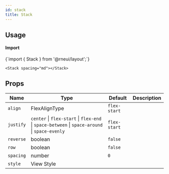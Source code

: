 ```yaml
---
id: stack
title: Stack
---
```



<IconsStyle />

## Usage

<div class="row inline-flex-center">
  <div class="col col--3">
    <h4>Import</h4>
  </div>
  <div class="col col--9">
    <CodeBlock>{`import { Stack } from '@rneui/layout';`}</CodeBlock>
  </div>
</div>

```tsx live
<Stack spacing="md"></Stack>
```

## Props

<div class='table-responsive'>

| Name      | Type                                                                                          | Default      | Description |
| --------- | --------------------------------------------------------------------------------------------- | ------------ | ----------- |
| `align`   | FlexAlignType                                                                                 | `flex-start` |             |
| `justify` | `center` \| `flex-start` \| `flex-end` \| `space-between` \| `space-around` \| `space-evenly` | `flex-start` |             |
| `reverse` | boolean                                                                                       | `false`      |             |
| `row`     | boolean                                                                                       | `false`      |             |
| `spacing` | number                                                                                        | `0`          |             |
| `style`   | View Style                                                                                    |              |             |

</div>
